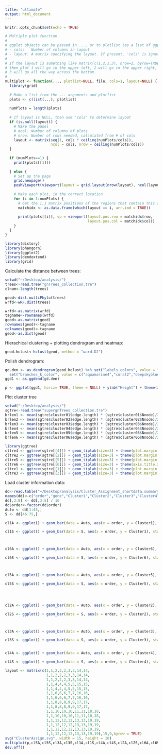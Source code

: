 ```yaml
---
title: "ultimate"
output: html_document
---
```


```r
knitr::opts_chunk$set(echo = TRUE)
```

```r
# Multiple plot function
#
# ggplot objects can be passed in ..., or to plotlist (as a list of ggplot objects)
# - cols:   Number of columns in layout
# - layout: A matrix specifying the layout. If present, 'cols' is ignored.
#
# If the layout is something like matrix(c(1,2,3,3), nrow=2, byrow=TRUE),
# then plot 1 will go in the upper left, 2 will go in the upper right, and
# 3 will go all the way across the bottom.
#
multiplot <- function(..., plotlist=NULL, file, cols=1, layout=NULL) {
  library(grid)
  
  # Make a list from the ... arguments and plotlist
  plots <- c(list(...), plotlist)
  
  numPlots = length(plots)
  
  # If layout is NULL, then use 'cols' to determine layout
  if (is.null(layout)) {
    # Make the panel
    # ncol: Number of columns of plots
    # nrow: Number of rows needed, calculated from # of cols
    layout <- matrix(seq(1, cols * ceiling(numPlots/cols)),
                     ncol = cols, nrow = ceiling(numPlots/cols))
  }
  
  if (numPlots==1) {
    print(plots[[1]])
    
  } else {
    # Set up the page
    grid.newpage()
    pushViewport(viewport(layout = grid.layout(nrow(layout), ncol(layout))))
    
    # Make each plot, in the correct location
    for (i in 1:numPlots) {
      # Get the i,j matrix positions of the regions that contain this subplot
      matchidx <- as.data.frame(which(layout == i, arr.ind = TRUE))
      
      print(plots[[i]], vp = viewport(layout.pos.row = matchidx$row,
                                      layout.pos.col = matchidx$col))
    }
  }
}
```

```r
library(distory)
library(phangorn)
library(ggplot2)
library(dendextend)
library(grid)
```

Calculate the distance between trees:
```r
setwd("~/Desktop/analysis/")
trees<-read.tree("gnTrees_collection.tre")
clnum<-length(trees)

geod<-dist.multiPhylo(trees)
wrfd<-wRF.dist(trees)

wrfd<-as.matrix(wrfd)
tagname<-rownames(wrfd)
geod<-as.matrix(geod)
rownames(geod)<-tagname
colnames(geod)<-tagname
geod<-as.dist(geod)
```

Hierachical clustering + plotting dendrogram and heatmap:
```r
geod.hclust<-hclust(geod, method = "ward.D2")
```

Polish dendrogram:
```r
gd.den <- as.dendrogram(geod.hclust) %>% set("labels_colors", value = "black") %>% set("labels_cex", 0.4) %>% 
  set("branches_k_color", value = c("aquamarine4","coral2","deepskyblue2", "yellow3","magenta2"), k=5)
ggd1 <- as.ggdend(gd.den)

p <- ggplot(ggd1, horiz= TRUE, theme = NULL) + ylab("Height") + theme(axis.line.y = element_blank(), axis.ticks.y = element_blank(), axis.title.y = element_blank(), axis.text.y  = element_blank(), axis.line.x = element_blank(), panel.grid.major.x = element_line(colour = "gray90"), panel.grid.minor.x = element_blank(), panel.background = element_rect(fill = "white"), plot.margin = unit(c(0.8,0,1.7,0),"cm"), panel.grid.major.y = element_blank(), panel.grid.minor.y = element_blank())
```

Plot cluster tree
```r
setwd("~/Desktop/analysis/")
sgtre<-read.tree("supergnTrees_collection.tre")
brlen1 <- mean(sgtre$cluster01$edge.length) * (sgtre$cluster01$Nnode)/2 * 2
brlen2 <- mean(sgtre$cluster02$edge.length) * (sgtre$cluster02$Nnode)/2 * 2
brlen3 <- mean(sgtre$cluster03$edge.length) * (sgtre$cluster03$Nnode)/2 * 2
brlen4 <- mean(sgtre$cluster04$edge.length) * (sgtre$cluster04$Nnode)/2 * 2
brlen5 <- mean(sgtre$cluster05$edge.length) * (sgtre$cluster05$Nnode)/2 * 2
brlen6 <- mean(sgtre$cluster06$edge.length) * (sgtre$cluster06$Nnode)/2 * 2

library(ggtree)
cltre4 <- ggtree(sgtre[[4]]) + geom_tiplab(size=3) + theme(plot.margin = unit(c(0.5,1,0,0),"cm")) + geom_treescale(width = 0.01) + xlim(0,brlen4)
cltre2 <- ggtree(sgtre[[2]]) + geom_tiplab(size=3) + theme(plot.margin = unit(c(0.5,1,0,0),"cm")) + geom_treescale(width = 0.01) + xlim(0,brlen2)
cltre5 <- ggtree(sgtre[[5]]) + geom_tiplab(size=3) + theme(plot.margin = unit(c(1.5,1,0,0),"cm")) + geom_treescale(width = 0.01) + xlim(0,brlen5)
cltre6 <- ggtree(sgtre[[6]]) + geom_tiplab(size=3) + theme(axis.title.x = element_text(vjust=-17, hjust = 0.5), plot.margin = unit(c(0.5,1,2.9,0),"cm")) + geom_treescale(width = 0.01) + labs(x="Supergene trees") + xlim(0,brlen6)
cltre1 <- ggtree(sgtre[[1]]) + geom_tiplab(size=3) + theme(plot.margin = unit(c(0.5,1,0,0),"cm")) + geom_treescale(width = 0.01) + xlim(0,brlen1)
cltre3 <- ggtree(sgtre[[3]]) + geom_tiplab(size=3) + theme(plot.margin = unit(c(0.5,1,0,0),"cm")) + geom_treescale(width = 0.01) + xlim(0,brlen3)

```

Load cluster information data:
```r
dd<-read.table("~/Desktop/analysis/Cluster_Assignment_shortdata.summary")
names(dd)<-c("order","gene","Cluster1","Cluster2","Cluster3","Cluster4","Cluster5","Cluster6")
dd[,3:8] <- dd[,3:8] / 10
dd$order<-factor(dd$order)
Auto <- dd[1:45,]
S <- dd[46:75,]
```

```r
cl1A <- ggplot() + geom_bar(data = Auto, aes(x = order, y = Cluster1), stat = "identity", fill = "coral2", width = 0.9) + theme(axis.title.x = element_blank(), axis.text.x = element_blank(), axis.ticks.x = element_blank(), axis.title.y = element_blank(), plot.margin = unit(c(0,0,0,0.6),"cm"), panel.grid.minor.y = element_blank(), panel.background = element_rect(color = "black")) + scale_y_continuous(limits = c(0,100))

cl1S <- ggplot() + geom_bar(data = S, aes(x = order, y = Cluster1), stat = "identity", fill = "coral2", width = 0.9) + theme(axis.title.x = element_blank(), axis.text.x = element_blank(), axis.ticks.x = element_blank(), axis.title.y = element_blank(), plot.margin = unit(c(0,0.6,0,0.1),"cm"), panel.grid.minor.y = element_blank(), panel.background = element_rect(color = "black")) + scale_y_continuous(position = "right", limits = c(0,100))



cl6A <- ggplot() + geom_bar(data = Auto, aes(x = order, y = Cluster6), stat = "identity", fill = "magenta2", width = 0.9) + theme(axis.title.x = element_text(vjust=-0.5, hjust = 0.5), axis.text.x = element_text(size = 7, vjust = 0.5, hjust = 1, angle = 90), axis.title.y = element_blank(), plot.margin = unit(c(0,0,1.2,0.6),"cm"), panel.grid.minor.y = element_blank(), panel.background = element_rect(color = "black")) + scale_x_discrete(position = "bottom", labels = Auto$gene) + scale_y_continuous(limits = c(0,100)) + labs(x="Autosome genes")

cl6S <- ggplot() + geom_bar(data = S, aes(x = order, y = Cluster6), stat = "identity", fill = "magenta2", width = 0.9) + theme(axis.title.x = element_text(vjust=-2.2, hjust = 0.5), axis.text.x = element_text(size = 7, vjust = 0.5, hjust = 1, angle = 90), axis.title.y = element_blank(), plot.margin = unit(c(0,0.6,1.32,0.1),"cm"), panel.grid.minor.y = element_blank(), panel.background = element_rect(color = "black")) + scale_x_discrete(position = "bottom", labels = S$gene) + scale_y_continuous(position = "right",  limits = c(0,100)) + labs(x="Neo-sex chromosome genes")



cl5A <- ggplot() + geom_bar(data = Auto, aes(x = order, y = Cluster5), stat = "identity", fill = "blueviolet", width = 0.9) + theme(axis.title.x = element_blank(), axis.text.x.top = element_text(size = 7, vjust = 0.5, hjust = 0, angle = 90), axis.title.y = element_blank(), plot.margin = unit(c(0.25,0,0.1,0.6),"cm"), panel.grid.minor.y = element_blank(), panel.background = element_rect(color = "black")) + scale_x_discrete(position = "top", labels = Auto$gene) + scale_y_continuous(limits = c(0,100))

cl5S <- ggplot() + geom_bar(data = S, aes(x = order, y = Cluster5), stat = "identity", fill = "blueviolet", width = 0.9) + theme(axis.title.x = element_blank(), axis.text.x.top = element_text(size = 7, vjust = 0.5, hjust = 0, angle = 90), axis.title.y = element_blank(), plot.margin = unit(c(0.35,0.6,0.1,0.1),"cm"), panel.grid.minor.y = element_blank(), panel.background = element_rect(color = "black")) + scale_x_discrete(position = "top", labels = S$gene) + scale_y_continuous(position = "right",  limits = c(0,100))




cl2A <- ggplot() + geom_bar(data = Auto, aes(x = order, y = Cluster2), stat = "identity", fill = "aquamarine4", width = 0.9) + theme(axis.title.x = element_blank(), axis.text.x = element_blank(), axis.ticks.x = element_blank(), axis.title.y = element_blank(), plot.margin = unit(c(0,0,0,0.6),"cm"), panel.grid.minor.y = element_blank(), panel.background = element_rect(color = "black")) + scale_y_continuous(limits = c(0,100))

cl2S <- ggplot() + geom_bar(data = S, aes(x = order, y = Cluster2), stat = "identity", fill = "aquamarine4", width = 0.9) + theme(axis.title.x = element_blank(), axis.text.x = element_blank(), axis.ticks.x = element_blank(), axis.title.y = element_blank(),plot.margin = unit(c(0,0.6,0,0.1),"cm"), panel.grid.minor.y = element_blank(), panel.background = element_rect(color = "black")) + scale_y_continuous(position = "right",  limits = c(0,100)) 



cl3A <- ggplot() + geom_bar(data = Auto, aes(x = order, y = Cluster3), stat = "identity", fill = "yellow3", width = 0.9) + theme(axis.title.x = element_blank(), axis.text.x = element_blank(), axis.ticks.x = element_blank(), axis.title.y = element_blank(), plot.margin = unit(c(0,0,0,0.6),"cm"), panel.grid.minor.y = element_blank(), panel.background = element_rect(color = "black")) + scale_y_continuous(limits = c(0,100))

cl3S <- ggplot() + geom_bar(data = S, aes(x = order, y = Cluster3), stat = "identity", fill = "yellow3", width = 0.9) + theme(axis.title.x = element_blank(), axis.text.x = element_blank(), axis.ticks.x = element_blank(), axis.title.y = element_blank(), plot.margin = unit(c(0,0.6,0,0.1),"cm"), panel.grid.minor.y = element_blank(), panel.background = element_rect(color = "black")) + scale_y_continuous(position = "right",  limits = c(0,100))


cl4A <- ggplot() + geom_bar(data = Auto, aes(x = order, y = Cluster4), stat = "identity", fill = "deepskyblue2", width = 0.9) + theme(axis.title.x = element_blank(), axis.text.x = element_blank(), axis.ticks.x = element_blank(), axis.title.y = element_text(vjust = -1, hjust = 0.5), plot.margin = unit(c(0,0,0,0),"cm"), panel.grid.minor.y = element_blank(), panel.background = element_rect(color = "black")) + scale_y_continuous(limits = c(0,100)) + labs(y="percentage(%)")

cl4S <- ggplot() + geom_bar(data = S, aes(x = order, y = Cluster4), stat = "identity", fill = "deepskyblue2", width = 0.9) + theme(axis.title.x = element_blank(), axis.text.x = element_blank(), axis.ticks.x = element_blank(), axis.title.y = element_text(vjust = -1),plot.margin = unit(c(0,0.2,0,0.1),"cm"), panel.grid.minor.y = element_blank(), panel.background = element_rect(color = "black")) + scale_y_continuous(position = "right",  limits = c(0,100)) + labs(y="percentage(%)")
```

```R
layout <- matrix(c(1,1,2,2,2,3,3,14,14,
                   1,1,2,2,2,3,3,14,14,
                   1,1,2,2,2,3,3,14,14,
                   1,1,4,4,4,5,5,15,15,
                   1,1,4,4,4,5,5,15,15,
                   1,1,6,6,6,7,7,16,16,
                   1,1,6,6,6,7,7,16,16,
                   1,1,8,8,8,9,9,17,17,
                   1,1,8,8,8,9,9,17,17,
                   1,1,10,10,10,11,11,18,18,
                   1,1,10,10,10,11,11,18,18,
                   1,1,12,12,12,13,13,19,19,
                   1,1,12,12,12,13,13,19,19,
                   1,1,12,12,12,13,13,19,19,
                   1,1,12,12,12,13,13,19,19),15,9,byrow = TRUE)
svg("ClusterAssign.svg", width = 15, height = 10)
multiplot(p,cl5A,cl5S,cl3A,cl3S,cl1A,cl1S,cl4A,cl4S,cl2A,cl2S,cl6A,cl6S,cltre5,cltre3,cltre1,cltre4,cltre2,cltre6,layout = layout)
dev.off()
```



